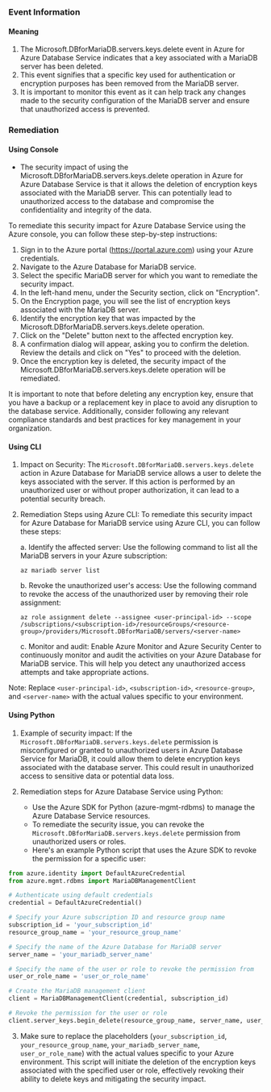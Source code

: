 
### Event Information

#### Meaning

1. The Microsoft.DBforMariaDB.servers.keys.delete event in Azure for Azure Database Service indicates that a key associated with a MariaDB server has been deleted.
2. This event signifies that a specific key used for authentication or encryption purposes has been removed from the MariaDB server.
3. It is important to monitor this event as it can help track any changes made to the security configuration of the MariaDB server and ensure that unauthorized access is prevented.

### Remediation

#### Using Console

- The security impact of using the Microsoft.DBforMariaDB.servers.keys.delete operation in Azure for Azure Database Service is that it allows the deletion of encryption keys associated with the MariaDB server. This can potentially lead to unauthorized access to the database and compromise the confidentiality and integrity of the data.

To remediate this security impact for Azure Database Service using the Azure console, you can follow these step-by-step instructions:

1. Sign in to the Azure portal (https://portal.azure.com) using your Azure credentials.
2. Navigate to the Azure Database for MariaDB service.
3. Select the specific MariaDB server for which you want to remediate the security impact.
4. In the left-hand menu, under the Security section, click on "Encryption".
5. On the Encryption page, you will see the list of encryption keys associated with the MariaDB server.
6. Identify the encryption key that was impacted by the Microsoft.DBforMariaDB.servers.keys.delete operation.
7. Click on the "Delete" button next to the affected encryption key.
8. A confirmation dialog will appear, asking you to confirm the deletion. Review the details and click on "Yes" to proceed with the deletion.
9. Once the encryption key is deleted, the security impact of the Microsoft.DBforMariaDB.servers.keys.delete operation will be remediated.

It is important to note that before deleting any encryption key, ensure that you have a backup or a replacement key in place to avoid any disruption to the database service. Additionally, consider following any relevant compliance standards and best practices for key management in your organization.

#### Using CLI

1. Impact on Security: The `Microsoft.DBforMariaDB.servers.keys.delete` action in Azure Database for MariaDB service allows a user to delete the keys associated with the server. If this action is performed by an unauthorized user or without proper authorization, it can lead to a potential security breach. 

2. Remediation Steps using Azure CLI: To remediate this security impact for Azure Database for MariaDB service using Azure CLI, you can follow these steps:

   a. Identify the affected server: Use the following command to list all the MariaDB servers in your Azure subscription:
   ```
   az mariadb server list
   ```

   b. Revoke the unauthorized user's access: Use the following command to revoke the access of the unauthorized user by removing their role assignment:
   ```
   az role assignment delete --assignee <user-principal-id> --scope /subscriptions/<subscription-id>/resourceGroups/<resource-group>/providers/Microsoft.DBforMariaDB/servers/<server-name>
   ```

   c. Monitor and audit: Enable Azure Monitor and Azure Security Center to continuously monitor and audit the activities on your Azure Database for MariaDB service. This will help you detect any unauthorized access attempts and take appropriate actions.

Note: Replace `<user-principal-id>`, `<subscription-id>`, `<resource-group>`, and `<server-name>` with the actual values specific to your environment.

#### Using Python

1. Example of security impact: If the `Microsoft.DBforMariaDB.servers.keys.delete` permission is misconfigured or granted to unauthorized users in Azure Database Service for MariaDB, it could allow them to delete encryption keys associated with the database server. This could result in unauthorized access to sensitive data or potential data loss.

2. Remediation steps for Azure Database Service using Python:
   - Use the Azure SDK for Python (azure-mgmt-rdbms) to manage the Azure Database Service resources.
   - To remediate the security issue, you can revoke the `Microsoft.DBforMariaDB.servers.keys.delete` permission from unauthorized users or roles.
   - Here's an example Python script that uses the Azure SDK to revoke the permission for a specific user:

```python
from azure.identity import DefaultAzureCredential
from azure.mgmt.rdbms import MariaDBManagementClient

# Authenticate using default credentials
credential = DefaultAzureCredential()

# Specify your Azure subscription ID and resource group name
subscription_id = 'your_subscription_id'
resource_group_name = 'your_resource_group_name'

# Specify the name of the Azure Database for MariaDB server
server_name = 'your_mariadb_server_name'

# Specify the name of the user or role to revoke the permission from
user_or_role_name = 'user_or_role_name'

# Create the MariaDB management client
client = MariaDBManagementClient(credential, subscription_id)

# Revoke the permission for the user or role
client.server_keys.begin_delete(resource_group_name, server_name, user_or_role_name)
```

3. Make sure to replace the placeholders (`your_subscription_id`, `your_resource_group_name`, `your_mariadb_server_name`, `user_or_role_name`) with the actual values specific to your Azure environment. This script will initiate the deletion of the encryption keys associated with the specified user or role, effectively revoking their ability to delete keys and mitigating the security impact.

